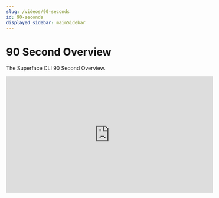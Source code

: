 ```yaml
---
slug: /videos/90-seconds
id: 90-seconds
displayed_sidebar: mainSidebar
---
```


# 90 Second Overview

The Superface CLI 90 Second Overview.

<iframe
  width="560"
  height="315"
  src="https://www.youtube.com/embed/5PQmK-YaMDE"
  title="YouTube video player"
  frameborder="0"
  allow="accelerometer; autoplay; clipboard-write; encrypted-media; gyroscope; picture-in-picture; web-share"
  allowfullscreen
></iframe>
